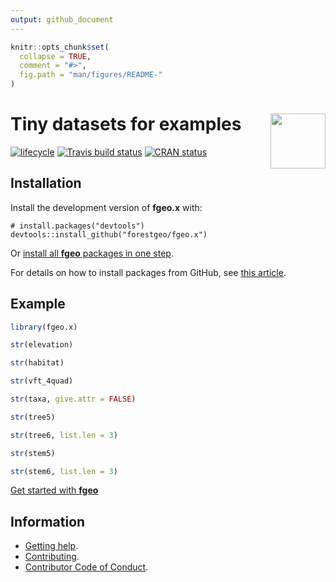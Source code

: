 ```yaml
---
output: github_document 
---
```

<!-- README.md is generated from README.Rmd. Please edit that file -->

```r
knitr::opts_chunk$set(
  collapse = TRUE,
  comment = "#>",
  fig.path = "man/figures/README-"
)
```

# <img src="https://i.imgur.com/vTLlhbp.png" align="right" height=88 /> Tiny datasets for examples

[![lifecycle](https://img.shields.io/badge/lifecycle-experimental-orange.svg)](https://www.tidyverse.org/lifecycle/#experimental)
[![Travis build status](https://travis-ci.org/forestgeo/fgeo.x.svg?branch=master)](https://travis-ci.org/forestgeo/fgeo.x)
[![CRAN status](https://www.r-pkg.org/badges/version/fgeo.x)](https://cran.r-project.org/package=fgeo.x)

## Installation

Install the development version of **fgeo.x** with:

```
# install.packages("devtools")
devtools::install_github("forestgeo/fgeo.x")
```

Or [install all **fgeo** packages in one step](https://forestgeo.github.io/fgeo/index.html#installation).

For details on how to install packages from GitHub, see [this article](https://goo.gl/dQKEeg).

## Example

```r
library(fgeo.x)

str(elevation)

str(habitat)

str(vft_4quad)

str(taxa, give.attr = FALSE)

str(tree5)

str(tree6, list.len = 3)

str(stem5)

str(stem6, list.len = 3)
```

[Get started with __fgeo__](https://forestgeo.github.io/fgeo/articles/fgeo.html)

## Information

* [Getting help](SUPPORT.md).
* [Contributing](CONTRIBUTING.md).
* [Contributor Code of Conduct](CODE_OF_CONDUCT.md).

